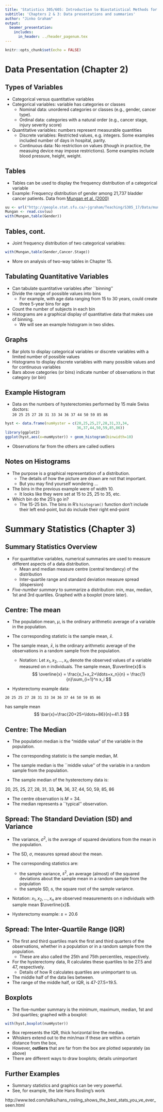 ```yaml
---
title: 'Statistics 305/605: Introduction to Biostatistical Methods for Health Sciences'
subtitle: 'Chapters 2 & 3: Data presentations and summaries'
author: "Jinko Graham"
output: 
  beamer_presentation:
    includes:
      in_header: ../header_pagenum.tex
---
```


```r
knitr::opts_chunk$set(echo = FALSE)
```

# Data Presentation (Chapter 2)

## Types of Variables

* Categorical versus quantitative variables
* Categorical variables: variable has categories or classes
    + Nominal data: unordered categories or classes 
    (e.g., gender, cancer type).
    + Ordinal data: categories with a natural order 
    (e.g., cancer stage, injury severity score)
* Quantitative variables: numbers represent measurable quantities
    + Discrete variables: Restricted values, e.g. integers. Some examples included number of days in hospital, parity. 
    + Continuous data: No restriction on values (though in practice,
    the measuing device may impose restrictions). Some examples include blood pressure, height, weight.

## Tables

* Tables can be used to display the frequency distribution of a 
categorical variable 
* Example: Frequency distribution of gender among 
21,737 bladder cancer patients. Data from [Mungan et al. (2000)](https://www.ncbi.nlm.nih.gov/pubmed/10699612)

\scriptsize

```r
uu <- url("http://people.stat.sfu.ca/~jgraham/Teaching/S305_17/Data/mung.csv")
Mungan <- read.csv(uu)
with(Mungan,table(Gender))
```

## Tables, cont.

* Joint frequency distribution of two categorical variables:
```r
with(Mungan,table(Gender,Cancer.Stage))
```

* More on analysis of two-way tables in Chapter 15.

## Tabulating Quantitative Variables

* Can tabulate quantitative variables after
``binning''
* Divide the range of possible values into bins
    + For example, with age data ranging from 15 to 30 years, 
    could create three 5-year bins for age
* Count the number of subjects in each bin
* Histograms are a graphical display of quantitative 
data that makes use of binning.
    + We will see an example histogram in two slides.

## Graphs

* Bar plots to display categorical variables or discrete variables with a limited 
number of possible values
* Histograms to display discrete variables with many
possible values and for continuous variables
* Bars above categories (or bins) indicate number of observations in that category (or bin)

## Example Histogram

* Data on the numbers of hysterectomies performed by 15 male Swiss doctors:    
\footnotesize `20 25 25 27 28 31 33 34 36 37 44 50 59 85 86`

```r
hyst <- data.frame(numHyster = c(20,25,25,27,28,31,33,34,
                                 36,37,44,50,59,85,86))
library(ggplot2)
ggplot(hyst,aes(x=numHyster)) + geom_histogram(binwidth=10)
```

\small

* Observations far from the others are called outliers

## Notes on Histograms

* The purpose is a graphical representation of a distribution. 
    + The details of how the picture are drawn are not that
    important.
    + But you may find yourself wondering ...
* The bins in the previous example were of width 10.
    + It looks like they were set at 15 to 25, 25 to 35,
    etc.
* Which bin do the 25's go in?
    + The 15-25 bin. The bins in R's `histogram()` function don't include
    their left end-point, but do include their right end-point
    
# Summary Statistics (Chapter 3)

## Summary Statistics Overview

* For quantitative variables, numerical summaries
are used to measure different aspects of a data distribution.
    + Mean and median measure centre (central tendancy) 
    of the distribution
    + Inter-quartile range and standard deviation measure 
    spread (dispersion)

* _Five-number summary_ to summarize a distribution: 
min, max, median,
1st and 3rd quartiles. Graphed with a boxplot (more later).

## Centre: The mean

* The population mean, $\mu$, is the ordinary arithmetic average of a variable in the population.

* The corresponding statistic is the sample mean, $\bar{x}$.
* The sample mean, $\bar{x}$, is the ordinary arithmetic average of the observations in a random sample from the population.
    + Notation: Let $x_1,x_2,\ldots,x_n$ denote the observed values of a variable measured
on $n$ individuals. The sample mean, $\overline{x}$ is 
$$
\overline{x} = \frac{x_1+x_2+\ldots+x_n}{n} = \frac{1}{n}\sum_{i=1}^n x_i
$$
* Hysterectomy example data: 
```
20 25 25 27 28 31 33 34 36 37 44 50 59 85 86 
```
has sample mean 
$$
\bar{x}=\frac{20+25+\ldots+86}{n}=41.3
$$

## Centre: The Median

* The population median is the “middle value” of the variable in the population.

* The corresponding statistic is the sample median, $M$.

* The sample median is the ``middle value'' of the variable in a random sample from the population.

* The sample median of the hysterectomy data is:

\footnotesize

20, 25, 25, 27, 28, 31, 33, **34**, 36, 37, 44, 50, 59, 85, 86  

\normalsize

* The centre observation is $M=34$.
* The median represents a ``typical'' observation.

## Spread: The Standard Deviation (SD) and Variance

* The variance, $\sigma^2$, is the average of squared deviations from the mean in the population.
  
* The SD, $\sigma$, measures spread about the mean.

* The corresponding statistics are:
    + the sample variance, $s^2$, an average (almost) of the squared deviations about the sample mean in a random sample from the population
    +  the sample SD, $s$, the square root of the sample variance.

* Notation: $x_1,x_2,\ldots,x_n$ are observed measurements on $n$ individuals with sample mean $\overline{x}$. 
\begin{eqnarray*}
s^2 & = & \frac{1}{n-1}\sum_{i=1}^n (x_i-\overline{x})^2 \\
s & = & \sqrt{s^2} =   \sqrt{\frac{1}{n-1}\sum_{i=1}^n (x_i-\overline{x})^2}
\end{eqnarray*}

* Hysterectomy example: $s=20.6$ 

\scriptsize

## Spread: The Inter-Quartile Range (IQR)

* The first and third quartiles mark the first and third quarters of the observations, whether in a population or in a random sample from the population.
    + These are also called the 25th and 75th percentiles, respectively.
* For the hysterectomy data, R
calculates these quartiles to be 27.5 and 47, respectively.
    +  Details of how R calculates quartiles are unimportant to us. 
    
* The middle half of the data lies between. 
* The range of the middle half, or IQR, is 47-27.5=19.5.

## Boxplots

* The five-number summary is the minimum, 
maximum, median, 1st and 3rd quartiles; graphed with a boxplot:

\scriptsize

```r
with(hyst,boxplot(numHyster)) 
```

\small

* Box represents the IQR, thick horizontal line the median.
* Whiskers extend out to the min/max if these are within a certain distance from the box,
* However, **outliers** that are far from the box are plotted separately (as above)
* There are different ways to draw boxplots; details unimportant

## Further Examples

* Summary statistics and graphics can be very powerful.
* See, for example, the late Hans Rosling's work

http://www.ted.com/talks/hans_rosling_shows_the_best_stats_you_ve_ever_seen.html
